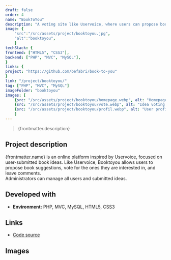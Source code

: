 ```yaml
---
draft: false
order: 4
name: "BookToYou"
description: "A voting site like Uservoice, where users can propose book ideas and vote and/or comment on the books they want."
image: {
    "src":"/src/assets/project/booktoyou.jpg", 
    "alt":"booktoyou",
    }
techStack: {
frontend: ["HTML5", "CSS3"],
backend: ["PHP", "MVC", "MySQL"],
}
links: {
project: "https://github.com/befabri/book-to-you"
}
link: "/project/booktoyou/"
tag: ["PHP", "MVC", "MySQL"]
imageFolder: "booktoyou"
images: [
    {src: "/src/assets/project/booktoyou/homepage.webp", alt: "Homepage"},
    {src: "/src/assets/project/booktoyou/vote.webp", alt: "Idea voting page"},
    {src: "/src/assets/project/booktoyou/profil.webp", alt: "User profile"}
    ]
---
```


> {frontmatter.description}

## Project description

{frontmatter.name} is an online platform inspired by Uservoice, focused on user-submitted book ideas. Like Uservoice, Booktoyou allows users to propose book suggestions, vote for the ones they are interested in, and leave comments.  
Administrators can manage all users and submitted ideas.

## Developed with

-   **Environment:** PHP, MVC, MySQL, HTML5, CSS3

## Links

-   [Code source](https://github.com/befabri/book-to-you)

## Images
